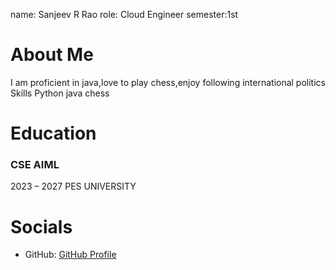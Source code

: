 name: Sanjeev R Rao
role: Cloud Engineer
semester:1st
# About Me
I am proficient in java,love to play chess,enjoy following international politics
Skills
Python
java
chess

# Education
### CSE AIML
2023 – 2027
PES UNIVERSITY

# Socials
- GitHub: [GitHub Profile](https://github.com/{sa-99nje-ev})


